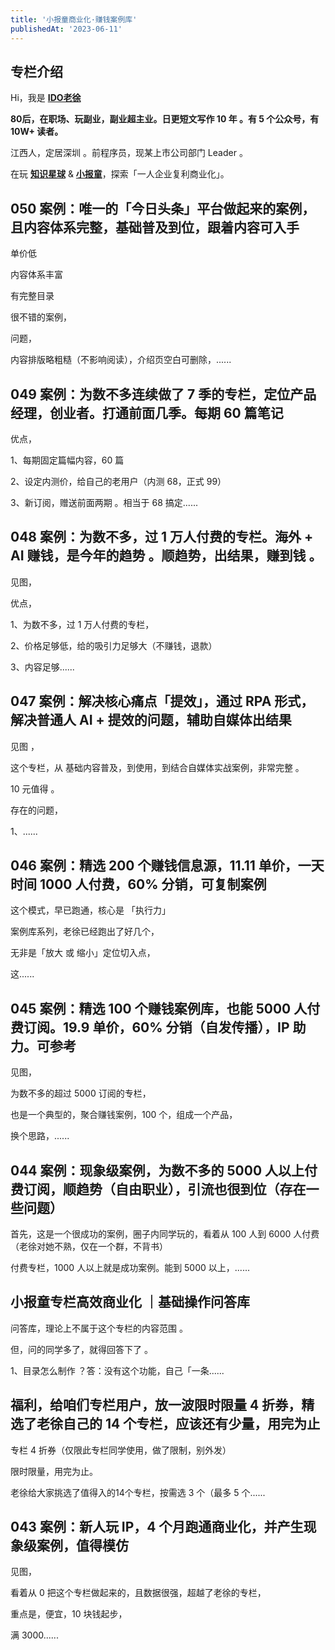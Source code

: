 ```yaml
---
title: '小报童商业化·赚钱案例库'
publishedAt: '2023-06-11'
---
```


## 专栏介绍

Hi，我是 [**IDO老徐**](https://t.zsxq.com/19S3HvK8b)

**80后，在职场、玩副业，副业超主业。日更短文写作 10 年 。有 5 个公众号，有 10W+ 读者。**

江西人，定居深圳 。前程序员，现某上市公司部门 Leader 。

在玩 [**知识星球**](https://xiaobot.net/post/df5572db-3cc6-4ded-96be-1927d6ae4cc0) & [**小报童**](https://xiaobot.net/post/9835d0b6-6980-4509-a16a-da0656bf6f6a)，探索「一人企业复利商业化」。


## 050 案例：唯一的「今日头条」平台做起来的案例，且内容体系完整，基础普及到位，跟着内容可入手
单价低

内容体系丰富

有完整目录

很不错的案例，

问题，

内容排版略粗糙（不影响阅读），介绍页空白可删除，......

## 049 案例：为数不多连续做了 7 季的专栏，定位产品经理，创业者。打通前面几季。每期 60 篇笔记
优点，

1、每期固定篇幅内容，60 篇

2、设定内测价，给自己的老用户（内测 68，正式 99）

3、新订阅，赠送前面两期 。相当于 68 搞定......

## 048 案例：为数不多，过 1 万人付费的专栏。海外 + AI 赚钱，是今年的趋势 。顺趋势，出结果，赚到钱 。
见图，

优点，

1、为数不多，过 1 万人付费的专栏，

2、价格足够低，给的吸引力足够大（不赚钱，退款）

3、内容足够......

## 047 案例：解决核心痛点「提效」，通过 RPA 形式，解决普通人 AI + 提效的问题，辅助自媒体出结果
见图 ，

这个专栏，从 基础内容普及，到使用，到结合自媒体实战案例，非常完整 。

10 元值得 。

存在的问题，

1、......

## 046 案例：精选 200 个赚钱信息源，11.11 单价，一天时间 1000 人付费，60% 分销，可复制案例
这个模式，早已跑通，核心是 「执行力」

案例库系列，老徐已经跑出了好几个，

无非是「放大 或 缩小」定位切入点，

这......

## 045 案例：精选 100 个赚钱案例库，也能 5000 人付费订阅。19.9 单价，60% 分销（自发传播），IP 助力。可参考
见图，

为数不多的超过 5000 订阅的专栏，

也是一个典型的，聚合赚钱案例，100 个，组成一个产品，

换个思路，......

## 044 案例：现象级案例，为数不多的 5000 人以上付费订阅，顺趋势（自由职业），引流也很到位（存在一些问题）
首先，这是一个很成功的案例，圈子内同学玩的，看着从 100 人到 6000 人付费（老徐对她不熟，仅在一个群，不背书）

付费专栏，1000 人以上就是成功案例。能到 5000 以上，......

## 小报童专栏高效商业化 ｜基础操作问答库
问答库，理论上不属于这个专栏的内容范围 。

但，问的同学多了，就得回答下了 。

1、目录怎么制作 ？答：没有这个功能，自己「一条......

## 福利，给咱们专栏用户，放一波限时限量 4 折券，精选了老徐自己的 14 个专栏，应该还有少量，用完为止
专栏 4 折券（仅限此专栏同学使用，做了限制，别外发）

限时限量，用完为止。

老徐给大家挑选了值得入的14个专栏，按需选 3 个（最多 5 个......

## 043 案例：新人玩 IP，4 个月跑通商业化，并产生现象级案例，值得模仿
见图，

看着从 0 把这个专栏做起来的，且数据很强，超越了老徐的专栏，

重点是，便宜，10 块钱起步，

满 3000......

